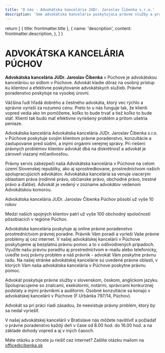 ```yaml
---
title: 'O nás - Advokátska kancelária JUDr. Jaroslav Čibenka s.r.o.'
description: 'Sme advokátska kancelária poskytujúca právne služby a právne poradenstvo v oblasti slovenského a českého práva.'
---
```


  return [
    { title: frontmatter.title },
    {
      name: 'description',
      content: frontmatter.description,
    },
  ]
}

# ADVOKÁTSKA KANCELÁRIA PÚCHOV

**Advokátska kancelária JUDr. Jaroslav Čibenka** v Púchove je advokátskou kanceláriou so sídlom v Púchove. Advokát kladie dôraz na osobný prístup ku klientovi a efektívne poskytovanie advokátskych služieb. Právne poradenstvo poskytuje na vysokej úrovni.

Väčšina ľudí hľadá dobrého a čestného advokáta, ktorý vec rýchlo a správne vyrieši za rozumnú cenu. Preto to u nás funguje tak, že klienti vopred vedia ako im pomôžeme, koľko to bude trvať a tiež koľko to bude stáť. Klienti tak budú mať efektívne vyriešený problém a pritom ušetria peniaze.

Advokátska kancelária Advokátska kancelária JUDr. Jaroslav Čibenka s.r.o. v Púchove poskytuje svojim klientom právne poradenstvo, konzultácie a zastupovanie pred súdmi, a inými orgánmi verejnej správy. Pri riešení právnych problémov klientov advokát dbá na diskrétnosť a advokát je zároveň viazaný mlčanlivosťou.

Právny servis zabezpečí naša Advokátska kancelária v Púchove na celom území Slovenskej republiky, ako aj sprostredkovane, prostredníctvom našich spolupracujúcich advokátov. Advokátska kancelária sa venuje viacerým oblastiam práva (rodinné právo, občianske právo, obchodné právo, trestné právo a ďalšie). Advokát je vedený v zozname advokátov vedenom Advokátskou komorou.

Advokátska kancelária JUDr. Jaroslav Čibenka Púchov pôsobí už vyše 10 rokov

Medzi našich spojných klientov patrí už vyše 100 obchodný spoločností pôsobiacich v regióne Púchov.

Advokátska kancelária poskytuje aj online právne poradenstvo prostredníctvom právnej poradne. Právnik Vám poradí a vyrieši Vaše právne problémy aj cez internet. V našej advokátskej kancelárii v Púchove poskytujeme aj bezplatnú právnu pomoc a to v odôvodnených prípadoch. Využite našu právnu poradňu aj prostredníctvom e-mailu alebo telefonicky, uveďte svoj právny problém a náš právnik - advokát Vám poskytne právnu radu. Na našej stránke advokátskej kancelárie sú uvedené právne oblasti, v ktorých Vám naša advokátska kancelária v Púchove poskytne právnu pomoc.

Advokát poskytuje právne služby v slovenskom, českom, anglickom jazyku. Spolupracujeme so znalcami, exekútormi, notármi, správcami konkurznej podstaty a inými právnikmi a audítormi. Osobné konzultácie sa konajú v advokátskej kancelárii v Púchove (F.Urbánka 797/14, Púchov).

Advokát sa pri práci riadi zásadou, že neexistuje právny problém, ktorý by sa nedal vyriešiť.

V našej advokátskej kancelárii v Bratislave nás môžete navštíviť a požiadať o právne poradenstvo každý deň v čase od 8.00 hod. do 16.00 hod. a na základe dohody vopred a aj v iných časoch.

Máte otázku a chcete ju riešiť cez internet? Zašlite otázku mailom na office@cibenka.sk
